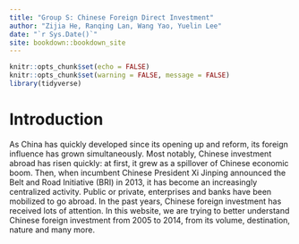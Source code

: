 ```yaml
--- 
title: "Group S: Chinese Foreign Direct Investment"
author: "Zijia He, Ranqing Lan, Wang Yao, Yuelin Lee"
date: "`r Sys.Date()`"
site: bookdown::bookdown_site
---
```

```r
knitr::opts_chunk$set(echo = FALSE)
knitr::opts_chunk$set(warning = FALSE, message = FALSE)
library(tidyverse)
```
# Introduction

As China has quickly developed since its opening up and reform, its foreign influence has grown simultaneously. Most notably, Chinese investment abroad has risen quickly: at first, it grew as a spillover of Chinese economic boom. Then, when incumbent Chinese President Xi Jinping announced the Belt and Road Initiative (BRI) in 2013, it has become an increasingly centralized activity. Public or private, enterprises and banks have been mobilized to go abroad. In the past years, Chinese foreign investment has received lots of attention. In this website, we are trying to better understand Chinese foreign investment from 2005 to 2014, from its volume, destination, nature and many more.
